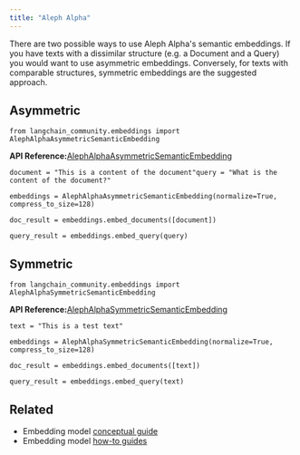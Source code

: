 ```yaml
---
title: "Aleph Alpha"
---
```


There are two possible ways to use Aleph Alpha's semantic embeddings. If you have texts with a dissimilar structure (e.g. a Document and a Query) you would want to use asymmetric embeddings. Conversely, for texts with comparable structures, symmetric embeddings are the suggested approach.

## Asymmetric

```
from langchain_community.embeddings import AlephAlphaAsymmetricSemanticEmbedding
```

**API Reference:**[AlephAlphaAsymmetricSemanticEmbedding](https://python.langchain.com/api_reference/community/embeddings/langchain_community.embeddings.aleph_alpha.AlephAlphaAsymmetricSemanticEmbedding.html)

```
document = "This is a content of the document"query = "What is the content of the document?"
```

```
embeddings = AlephAlphaAsymmetricSemanticEmbedding(normalize=True, compress_to_size=128)
```

```
doc_result = embeddings.embed_documents([document])
```

```
query_result = embeddings.embed_query(query)
```

## Symmetric

```
from langchain_community.embeddings import AlephAlphaSymmetricSemanticEmbedding
```

**API Reference:**[AlephAlphaSymmetricSemanticEmbedding](https://python.langchain.com/api_reference/community/embeddings/langchain_community.embeddings.aleph_alpha.AlephAlphaSymmetricSemanticEmbedding.html)

```
text = "This is a test text"
```

```
embeddings = AlephAlphaSymmetricSemanticEmbedding(normalize=True, compress_to_size=128)
```

```
doc_result = embeddings.embed_documents([text])
```

```
query_result = embeddings.embed_query(text)
```

## Related

* Embedding model [conceptual guide](/oss/concepts/embedding_models)
* Embedding model [how-to guides](/oss/how_to/#embedding-models)
